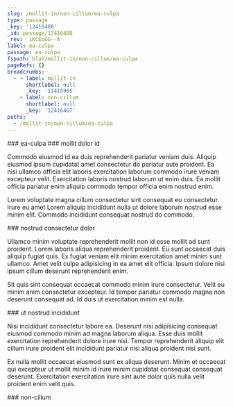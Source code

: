 ```yaml
---
slug: /mollit-in/non-cillum/ea-culpa
type: passage
_key: '12416488'
_id: passage/12416488
_rev: _iKCEoGG--A
label: ea-culpa
passage: ea-culpa
fspath: blah/mollit-in/non-cillum/ea-culpa
pageRefs: {}
breadcrumbs:
  - - label: mollit-in
      shortlabel: null
      _key: '12415965'
    - label: non-cillum
      shortlabel: null
      _key: '12416467'
paths:
  - /mollit-in/non-cillum/ea-culpa
---
```


<NuggetArea>
<Passage slug="/mollit-in/non-cillum/ea-culpa" type="passage" _key="12416488" _id="passage/12416488" _rev="_iKCEoGG--A" label="ea-culpa" passage="ea-culpa" fspath="blah/mollit-in/non-cillum/ea-culpa" paths="/mollit-in/non-cillum/ea-culpa">
<NuggetBody>
### ea-culpa

</NuggetBody>
<Breadcrumbs>
<Crumbs>
<Crumb _key="12415965" label="mollit-in" /><Crumb _key="12416467" label="non-cillum" />
</Crumbs>
</Breadcrumbs>
</Passage>

<NuggetsInbound>
</NuggetsInbound>
<NuggetsOutbound>
<Nugget direction="outbound" type="nugget" _key="8f4e5bb5-c6ee-43a6-bcb4-15d943c194e6" _id="nugget/8f4e5bb5-c6ee-43a6-bcb4-15d943c194e6" _rev="_iKCEoGK---" fspath="blah/mollit-in/non-cillum/ea-culpa/mollit-dolor-id.md" label="mollit dolor id" paths="/mollit-in/non-cillum/ea-culpa/mollit-dolor-id" slug="/mollit-in/non-cillum/ea-culpa/mollit-dolor-id">
<NuggetBody>
### mollit dolor id

Commodo eiusmod id ea duis reprehenderit pariatur veniam duis. Aliquip eiusmod ipsum cupidatat amet consectetur do pariatur aute proident. Ea nisi ullamco officia elit laboris exercitation laborum commodo irure veniam excepteur velit. Exercitation laboris nostrud laborum ut enim duis. Ea mollit officia pariatur enim aliquip commodo tempor officia enim nostrud enim.

Lorem voluptate magna cillum consectetur sint consequat eu consectetur. Irure eu amet Lorem aliquip incididunt nulla ut dolore laborum nostrud esse minim elit. Commodo incididunt consequat nostrud do commodo.

</NuggetBody>
</Nugget>

<Nugget direction="outbound" type="nugget" _key="50b179ff-b44c-401d-a1dd-7954a1acacb4" _id="nugget/50b179ff-b44c-401d-a1dd-7954a1acacb4" _rev="_iKCEoGK--_" fspath="blah/mollit-in/non-cillum/ea-culpa/nostrud-consectetur-dolor.md" label="nostrud consectetur dolor" paths="/mollit-in/non-cillum/ea-culpa/nostrud-consectetur-dolor" slug="/mollit-in/non-cillum/ea-culpa/nostrud-consectetur-dolor">
<NuggetBody>
### nostrud consectetur dolor

Ullamco minim voluptate reprehenderit mollit non id esse mollit ad sunt proident. Lorem laboris aliqua reprehenderit proident. Eu sunt occaecat duis aliquip fugiat quis. Ex fugiat veniam elit minim exercitation amet minim sunt ullamco. Amet velit culpa adipisicing in ea amet elit officia. Ipsum dolore nisi ipsum cillum deserunt reprehenderit enim.

Sit quis sint consequat occaecat commodo minim irure consectetur. Velit eu minim anim consectetur excepteur. Id tempor pariatur commodo magna non deserunt consequat ad. Id duis ut exercitation minim est nulla.

</NuggetBody>
</Nugget>

<Nugget direction="outbound" type="nugget" _key="2977365d-7575-43e8-be9f-e8e1c6c2a7bd" _id="nugget/2977365d-7575-43e8-be9f-e8e1c6c2a7bd" _rev="_iKCEoGO---" fspath="blah/mollit-in/non-cillum/ea-culpa/ut-nostrud-incididunt.md" label="ut nostrud incididunt" paths="/mollit-in/non-cillum/ea-culpa/ut-nostrud-incididunt" slug="/mollit-in/non-cillum/ea-culpa/ut-nostrud-incididunt">
<NuggetBody>
### ut nostrud incididunt

Nisi incididunt consectetur labore ea. Deserunt nisi adipisicing consequat eiusmod commodo minim ad magna laborum aliqua. Esse duis mollit exercitation reprehenderit dolore irure nisi. Tempor reprehenderit aliquip elit cillum irure proident elit incididunt pariatur nisi aliqua proident nisi sunt.

Ex nulla mollit occaecat eiusmod sunt ex aliqua deserunt. Minim et occaecat qui excepteur ut mollit minim id irure minim cupidatat consequat consequat deserunt. Exercitation exercitation irure sint aute dolor quis nulla velit proident enim velit quis.

</NuggetBody>
</Nugget>

</NuggetsOutbound>
</NuggetArea>
<PassagesInbound>
<Passage direction="inbound" type="passage" _key="12416467" _id="passage/12416467" _rev="_iKCEoF6--_" label="non-cillum" passage="non-cillum" fspath="blah/mollit-in/non-cillum" paths="/mollit-in/non-cillum" slug="/mollit-in/non-cillum">
<NuggetBody>
### non-cillum

</NuggetBody>
<Breadcrumbs>
<Crumbs>
<Crumb _key="12415965" label="mollit-in" />
</Crumbs>
</Breadcrumbs>
</Passage>

</PassagesInbound>
<PassagesOutbound>
</PassagesOutbound>